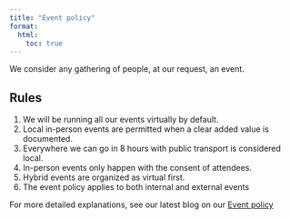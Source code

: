 ```yaml
---
title: "Event policy"
format:
  html:
    toc: true
---
```


We consider any gathering of people, at our request, an event.

## Rules

1. We will be running all our events virtually by default.
2. Local in-person events are permitted when a clear added value is documented.
3. Everywhere we can go in 8 hours with public transport is considered local.
4. In-person events only happen with the consent of attendees.
5. Hybrid events are organized as virtual first.
6. The event policy applies to both internal and external events

::: {.callout-note}
For more detailed explanations, see our latest blog on our [Event policy](https://libscie.org/introducing-our-event-policy/)
:::

<!-- ## Exceptions

## Scenario's

### Scenario 1

We are invited to do a workshop, for which we are paid. This workshop is taking place  -->